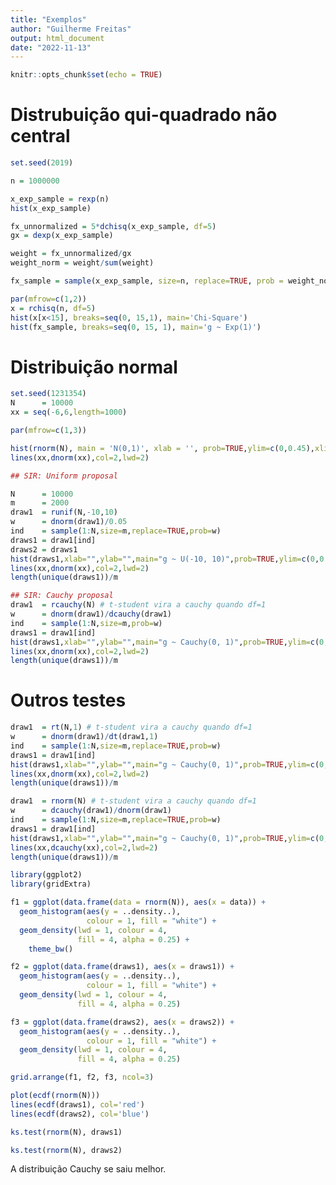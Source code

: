 ```yaml
---
title: "Exemplos"
author: "Guilherme Freitas" 
output: html_document
date: "2022-11-13"
---
```


```r
knitr::opts_chunk$set(echo = TRUE)
```

# Distrubuição qui-quadrado não central

```r
set.seed(2019)

n = 1000000

x_exp_sample = rexp(n)
hist(x_exp_sample)

fx_unnormalized = 5*dchisq(x_exp_sample, df=5)
gx = dexp(x_exp_sample)

weight = fx_unnormalized/gx
weight_norm = weight/sum(weight)

fx_sample = sample(x_exp_sample, size=n, replace=TRUE, prob = weight_norm)

par(mfrow=c(1,2))
x = rchisq(n, df=5)
hist(x[x<15], breaks=seq(0, 15,1), main='Chi-Square')
hist(fx_sample, breaks=seq(0, 15, 1), main='g ~ Exp(1)')

```


# Distribuição normal

```r
set.seed(1231354)
N      = 10000
xx = seq(-6,6,length=1000)

par(mfrow=c(1,3))

hist(rnorm(N), main = 'N(0,1)', xlab = '', prob=TRUE,ylim=c(0,0.45),xlim=c(-5,5))
lines(xx,dnorm(xx),col=2,lwd=2)

## SIR: Uniform proposal

N      = 10000
m      = 2000
draw1  = runif(N,-10,10)
w      = dnorm(draw1)/0.05
ind    = sample(1:N,size=m,replace=TRUE,prob=w)
draws1 = draw1[ind]
draws2 = draws1
hist(draws1,xlab="",ylab="",main="g ~ U(-10, 10)",prob=TRUE,ylim=c(0,0.45),xlim=c(-5,5))
lines(xx,dnorm(xx),col=2,lwd=2)
length(unique(draws1))/m

## SIR: Cauchy proposal
draw1  = rcauchy(N) # t-student vira a cauchy quando df=1
w      = dnorm(draw1)/dcauchy(draw1)
ind    = sample(1:N,size=m,prob=w)
draws1 = draw1[ind]
hist(draws1,xlab="",ylab="",main="g ~ Cauchy(0, 1)",prob=TRUE,ylim=c(0,0.45),xlim=c(-5,5))
lines(xx,dnorm(xx),col=2,lwd=2)
length(unique(draws1))/m
```

# Outros testes

```r
draw1  = rt(N,1) # t-student vira a cauchy quando df=1
w      = dnorm(draw1)/dt(draw1,1)
ind    = sample(1:N,size=m,replace=TRUE,prob=w)
draws1 = draw1[ind]
hist(draws1,xlab="",ylab="",main="g ~ Cauchy(0, 1)",prob=TRUE,ylim=c(0,0.45),xlim=c(-5,5))
lines(xx,dnorm(xx),col=2,lwd=2)
length(unique(draws1))/m
```



```r
draw1  = rnorm(N) # t-student vira a cauchy quando df=1
w      = dcauchy(draw1)/dnorm(draw1)
ind    = sample(1:N,size=m,replace=TRUE,prob=w)
draws1 = draw1[ind]
hist(draws1,xlab="",ylab="",main="g ~ Cauchy(0, 1)",prob=TRUE,ylim=c(0,0.45),xlim=c(-5,5))
lines(xx,dcauchy(xx),col=2,lwd=2)
length(unique(draws1))/m
```


```r

library(ggplot2)
library(gridExtra)

f1 = ggplot(data.frame(data = rnorm(N)), aes(x = data)) + 
  geom_histogram(aes(y = ..density..),
                 colour = 1, fill = "white") +
  geom_density(lwd = 1, colour = 4,
               fill = 4, alpha = 0.25) +
    theme_bw()

f2 = ggplot(data.frame(draws1), aes(x = draws1)) + 
  geom_histogram(aes(y = ..density..),
                 colour = 1, fill = "white") +
  geom_density(lwd = 1, colour = 4,
               fill = 4, alpha = 0.25)

f3 = ggplot(data.frame(draws2), aes(x = draws2)) + 
  geom_histogram(aes(y = ..density..),
                 colour = 1, fill = "white") +
  geom_density(lwd = 1, colour = 4,
               fill = 4, alpha = 0.25)

grid.arrange(f1, f2, f3, ncol=3)
```


```r
plot(ecdf(rnorm(N)))
lines(ecdf(draws1), col='red')
lines(ecdf(draws2), col='blue')

```

```r
ks.test(rnorm(N), draws1)
```
```r
ks.test(rnorm(N), draws2)

```
A distribuição Cauchy se saiu melhor.
